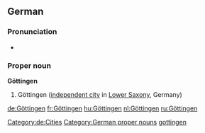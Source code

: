 ==German==
{{wikipedia}}
{{wikipedia|lang=de}}
===Pronunciation===
* {{audio|De-Göttingen-pronunciation.ogg|Audio}}

===Proper noun===
'''Göttingen'''

# Göttingen ([[independent city]] in [[Lower Saxony]], Germany)

[[Category:de:Cities]]
[[Category:German proper nouns]]
[[Category:English words spelled with diacritics|gottingen]]

[[de:Göttingen]]
[[fr:Göttingen]]
[[hu:Göttingen]]
[[nl:Göttingen]]
[[ru:Göttingen]]